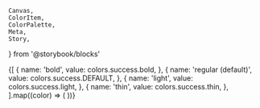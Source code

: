     Canvas,
    ColorItem,
    ColorPalette,
    Meta,
    Story,
} from '@storybook/blocks'


<Meta title="Colors/Success" />

<ColorPalette>
    {[
        {
            name: 'bold',
            value: colors.success.bold,
        },
        {
            name: 'regular (default)',
            value: colors.success.DEFAULT,
        },
        {
            name: 'light',
            value: colors.success.light,
        },
        {
            name: 'thin',
            value: colors.success.thin,
        },
    ].map((color) => (
        <ColorItem
            key={color.title}
            title={color.name}
            colors={{ [color.name]: color.value }}
        />
    ))}
</ColorPalette>
